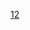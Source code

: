 {{Cat main|巴黎十二區}}
{{Paris Arrondissements|arrondissement={{{arrondissement|12e}}}}}
{{Commonscat|Paris XIIe arrondissement}}

[[Category:巴黎区份|12]]